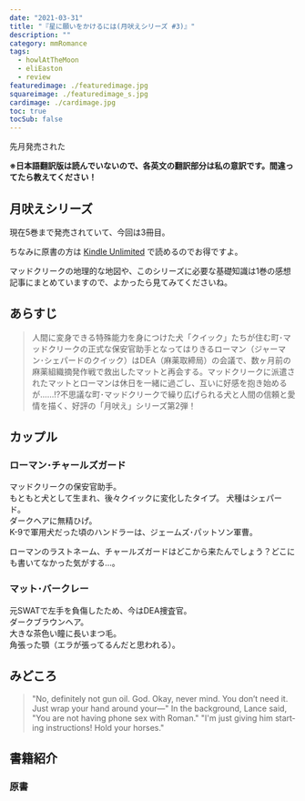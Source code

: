 ```yaml
---
date: "2021-03-31"
title: "『星に願いをかけるには(月吠えシリーズ #3)』"
description: ""
category: mmRomance
tags:
  - howlAtTheMoon
  - eliEaston
  - review
featuredimage: ./featuredimage.jpg
squareimage: ./featuredimage_s.jpg
cardimage: ./cardimage.jpg
toc: true
tocSub: false
---
```



先月発売された

**※日本語翻訳版は読んでいないので、各英文の翻訳部分は私の意訳です。間違ってたら教えてください！**

## 月吠えシリーズ

現在5巻まで発売されていて、今回は3冊目。

<Series name="HowlAtTheMoonSeries" />

ちなみに原書の方は [Kindle Unlimited](https://amzn.to/2NWMQUF) で読めるのでお得ですよ。

マッドクリークの地理的な地図や、このシリーズに必要な基礎知識は1巻の感想記事にまとめていますので、よかったら見てみてくださいね。

<InternalLink slug="/mm-romance/how-to-howl-at-the-moon/" />

## あらすじ

<Blockquote srcBook="howToWalkLikeAMan" lang="jp">
人間に変身できる特殊能力を身につけた犬「クイック」たちが住む町･マッドクリークの正式な保安官助手となってはりきるローマン（ジャーマン･シェパードのクイック）はDEA（麻薬取締局）の会議で、数ヶ月前の麻薬組織摘発作戦で救出したマットと再会する。マッドクリークに派遣されたマットとローマンは休日を一緒に過ごし、互いに好感を抱き始めるが……!?不思議な町･マッドクリークで繰り広げられる犬と人間の信頼と愛情を描く、好評の「月吠え」シリーズ第2弾！
</Blockquote>

## カップル

### ローマン･チャールズガード

マッドクリークの保安官助手。  
もともと犬として生まれ、後々クイックに変化したタイプ。
犬種はシェパード。  
ダークヘアに無精ひげ。  
K-9で軍用犬だった頃のハンドラーは、ジェームズ･パットソン軍曹。

ローマンのラストネーム、チャールズガードはどこから来たんでしょう？どこにも書いてなかった気がする…。


### マット･バークレー

元SWATで左手を負傷したため、今はDEA捜査官。  
ダークブラウンヘア。  
大きな茶色い瞳に長いまつ毛。  
角張った顎（エラが張ってるんだと思われる）。

## みどころ




<Blockquote srcBook="howToWalkLikeAMan" lang="en" book>
"No, definitely not gun oil. God. Okay, never mind. You don’t need it. Just wrap your hand around your—" In the background, Lance said, "You are not having phone sex with Roman." "I'm just giving him starting instructions! Hold your horses."
</Blockquote>








## 書籍紹介

### 原書

<Amazon book="howToWishUponAStar" />
